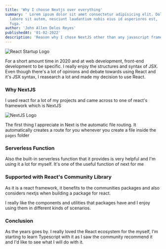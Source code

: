```yaml
---
title: 'Why I choose Nextjs over everything'
summary: ' Lorem ipsum dolor sit amet consectetur adipisicing elit. Dolor illum
  labore sit autem, nesciunt laudantium nobis eius id asperiores est,
  fuga.'
author: 'John Allen Delos Reyes'
publishedAt: '01-02-2022'
description: 'Reason why I chose NextJS other than any javascript framework'
---
```


![React Startup Logo](https://res.cloudinary.com/practicaldev/image/fetch/s--UNP4ed-u--/c_imagga_scale,f_auto,fl_progressive,h_420,q_auto,w_1000/https://thepracticaldev.s3.amazonaws.com/i/pxaicsmec2pheg0jczyx.png)

For a short amount time in 2020 and at web development, front-end development to be specific. I really enjoy the structures and syntax of JSX. Even though there's a lot of opinions and debate towards using React and it's JSX syntax, I reasearch a lot and made my decision to use React.

### Why NextJS

I used react for a lot of my projects and came across to one of react's framework which is NextJS

![NextJS Logo](https://cdn.getshifter.co/caa65008efb706a8bfc6f7e4045d6a018420c3df/uploads/2020/11/nextjs.png)

The first thing I appreciate in Next is the automatic file routing. It automatically creates a route for you whenever you create a file inside the `pages` folder

### Serverless Function

Also the built-in serverless function that it provides is very helpful and I'm using it a lot for myself. It's one of the useful function of next for me

### Supported with React's Community Library

As it is a react framework, it benefits to the communities packages and also considers nextjs when building a package for react.

I really like the components and utilities that packages have and I enjoy using them in different kinds of scenarios.

### Conclusion

As the years goes by. I really loved the React ecosystem for the myself, I'm starting to learn Typescript with it as I saw the community recommend it and I'd like to see what I will do with it.
